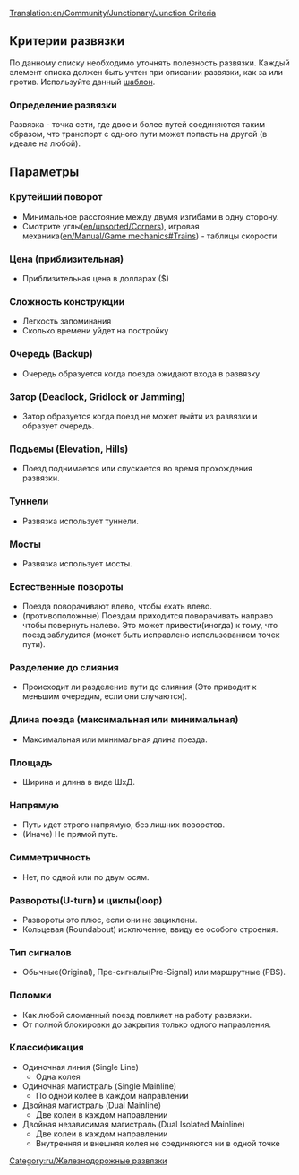 [[Translation:en/Community/Junctionary/Junction Criteria]]
{{ru/Меню развязки}}
==Критерии развязки==
По данному списку необходимо уточнять полезность развязки.
Каждый элемент списка должен быть учтен при описании развязки, как за или против.
Используйте данный [[Template:ru/Критерии развязки|шаблон]].

===Определение развязки===
Развязка - точка сети, где двое и более путей соединяются таким образом, что транспорт с одного пути может попасть на другой (в идеале на любой).

==Параметры==

===Крутейший поворот===
* Минимальное расстояние между двумя изгибами в одну сторону.
* Смотрите углы([[en/unsorted/Corners]]), игровая механика([[en/Manual/Game mechanics#Trains]]) - таблицы скорости

===Цена (приблизительная)===
* Приблизительная цена в долларах ($)

===Сложность конструкции===
* Легкость запоминания
* Сколько времени уйдет на постройку



===Очередь (Backup)===
* Очередь образуется когда поезда ожидают входа в развязку

===Затор (Deadlock, Gridlock or Jamming)===
* Затор образуется когда поезд не может выйти из развязки и образует очередь.

===Подьемы (Elevation, Hills)===
* Поезд поднимается или спускается во время прохождения развязки.

===Туннели=== 
* Развязка использует туннели.

===Мосты===
* Развязка использует мосты.

===Естественные повороты=== 
* Поезда поворачивают влево, чтобы ехать влево.
* (противоположные) Поездам приходится поворачивать направо чтобы повернуть налево. Это может привести(иногда) к тому, что поезд заблудится (может быть исправлено использованием точек пути).

===Разделение до слияния===
* Происходит ли разделение пути до слияния (Это приводит к меньшим очередям, если они случаются).

===Длина поезда (максимальная или минимальная)===
* Максимальная или минимальная длина поезда.

===Площадь===
* Ширина и длина в виде ШxД.

===Напрямую===
* Путь идет строго напрямую, без лишних поворотов.
* (Иначе) Не прямой путь.

===Симметричность===
* Нет, по одной или по двум осям.

===Развороты(U-turn) и циклы(loop)===
* Развороты это плюс, если они не зациклены.
* Кольцевая (Roundabout) исключение, ввиду ее особого строения.

===Тип сигналов===
* Обычные(Original), Пре-сигналы(Pre-Signal) или маршрутные (PBS).

===Поломки===
* Как любой сломанный поезд повлияет на работу развязки.
* От полной блокировки до закрытия только одного направления.

===Классификация===
* Одиночная линия (Single Line)
** Одна колея 
* Одиночная магистраль (Single Mainline)
** По одной колее в каждом направлении
* Двойная магистраль (Dual Mainline)
** Две колеи в каждом направлении
* Двойная независимая магистраль (Dual Isolated Mainline)
** Две колеи в каждом направлении
** Внутренняя и внешняя колея не соединяются ни в одной точке


[[Category:ru/Железнодорожные развязки]]